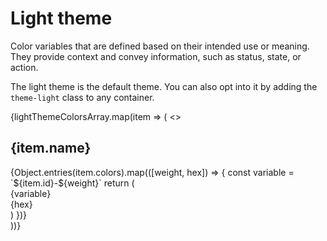 
<Meta title="foundations/Light Theme" />

# Light theme

Color variables that are defined based on their intended use or meaning. They
provide context and convey information, such as status, state, or action.

The light theme is the default theme. You can also opt into it by adding the
`theme-light` class to any container.

<div>
  {lightThemeColorsArray.map(item => (
    <>
      <h2>{item.name}</h2>
      <div class="docs-colorSet sb-unstyled theme-light">
        {Object.entries(item.colors).map(([weight, hex]) => {
          const variable = `${item.id}-${weight}`
          return (
            <div class="docs-colorItem" key={variable}>
              <div class="color" style={{ backgroundColor: hex }} />
              <div class="info">
                <div class="variable">{variable}</div>
                <div class="hex">{hex}</div>
              </div>
            </div>
          )
        })}
      </div>
    </>
  ))}
</div>
